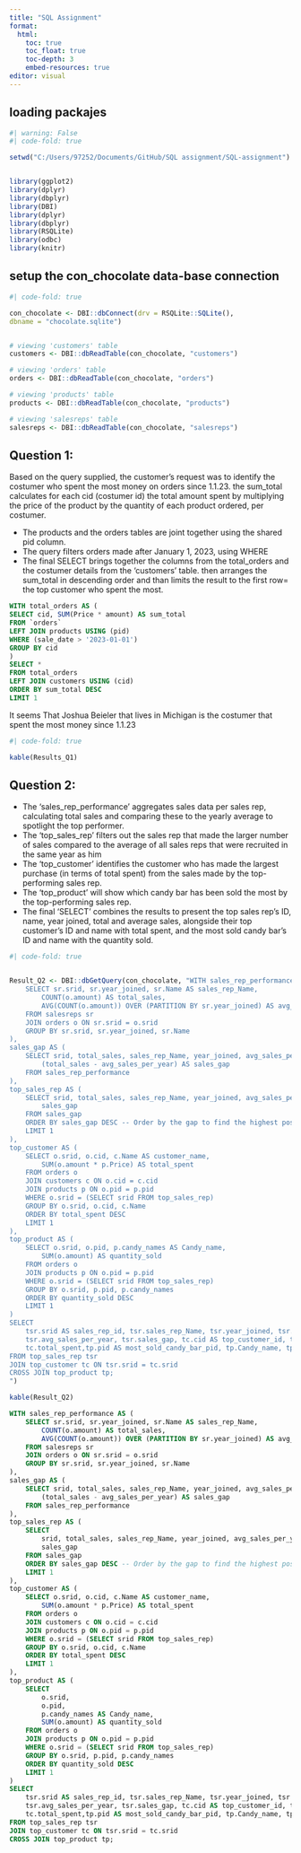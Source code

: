 ---
title: "SQL Assignment"
format: 
  html:
    toc: true
    toc_float: true
    toc-depth: 3
    embed-resources: true
editor: visual
---

## loading packajes

```{r}
#| warning: False
#| code-fold: true

setwd("C:/Users/97252/Documents/GitHub/SQL assignment/SQL-assignment")


library(ggplot2)
library(dplyr)
library(dbplyr)
library(DBI)
library(dplyr)
library(dbplyr)
library(RSQLite)
library(odbc)
library(knitr)
```

## setup the con_chocolate data-base connection

```{r}
#| code-fold: true

con_chocolate <- DBI::dbConnect(drv = RSQLite::SQLite(),
dbname = "chocolate.sqlite")


# viewing 'customers' table
customers <- DBI::dbReadTable(con_chocolate, "customers")

# viewing 'orders' table
orders <- DBI::dbReadTable(con_chocolate, "orders")

# viewing 'products' table
products <- DBI::dbReadTable(con_chocolate, "products")

# viewing 'salesreps' table
salesreps <- DBI::dbReadTable(con_chocolate, "salesreps")


```

## Question 1:

Based on the query supplied, the customer's request was to identify the costumer who spent the most money on orders since 1.1.23. the sum_total calculates for each cid (costumer id) the total amount spent by multiplying the price of the product by the quantity of each product ordered, per costumer.

-   The products and the orders tables are joint together using the shared pid column.
-   The query filters orders made after January 1, 2023, using WHERE
-   The final SELECT brings together the columns from the total_orders and the costumer details from the 'customers' table. then arranges the sum_total in descending order and than limits the result to the first row= the top customer who spent the most.

```{sql, connection = con_chocolate, output.var = "Results_Q1"}


WITH total_orders AS (
SELECT cid, SUM(Price * amount) AS sum_total
FROM `orders`
LEFT JOIN products USING (pid)
WHERE (sale_date > '2023-01-01')
GROUP BY cid
)
SELECT *
FROM total_orders
LEFT JOIN customers USING (cid)
ORDER BY sum_total DESC
LIMIT 1


```

It seems That Joshua Beieler that lives in Michigan is the costumer that spent the most money since 1.1.23

```{r}
#| code-fold: true

kable(Results_Q1)

```

## Question 2:

-   The 'sales_rep_performance' aggregates sales data per sales rep, calculating total sales and comparing these to the yearly average to spotlight the top performer.
-   The 'top_sales_rep' filters out the sales rep that made the larger number of sales compared to the average of all sales reps that were recruited in the same year as him
-   The 'top_customer' identifies the customer who has made the largest purchase (in terms of total spent) from the sales made by the top-performing sales rep.
-   The 'top_product' will show which candy bar has been sold the most by the top-performing sales rep.
-   The final 'SELECT' combines the results to present the top sales rep's ID, name, year joined, total and average sales, alongside their top customer's ID and name with total spent, and the most sold candy bar's ID and name with the quantity sold.

```{r}
#| code-fold: true


Result_Q2 <- DBI::dbGetQuery(con_chocolate, "WITH sales_rep_performance AS (
    SELECT sr.srid, sr.year_joined, sr.Name AS sales_rep_Name,
        COUNT(o.amount) AS total_sales, 
        AVG(COUNT(o.amount)) OVER (PARTITION BY sr.year_joined) AS avg_sales_per_year
    FROM salesreps sr
    JOIN orders o ON sr.srid = o.srid
    GROUP BY sr.srid, sr.year_joined, sr.Name
),
sales_gap AS (
    SELECT srid, total_sales, sales_rep_Name, year_joined, avg_sales_per_year,
        (total_sales - avg_sales_per_year) AS sales_gap 
    FROM sales_rep_performance
),
top_sales_rep AS (
    SELECT srid, total_sales, sales_rep_Name, year_joined, avg_sales_per_year,
        sales_gap
    FROM sales_gap
    ORDER BY sales_gap DESC -- Order by the gap to find the highest positive gap
    LIMIT 1
),
top_customer AS (
    SELECT o.srid, o.cid, c.Name AS customer_name,
        SUM(o.amount * p.Price) AS total_spent
    FROM orders o
    JOIN customers c ON o.cid = c.cid
    JOIN products p ON o.pid = p.pid
    WHERE o.srid = (SELECT srid FROM top_sales_rep)
    GROUP BY o.srid, o.cid, c.Name
    ORDER BY total_spent DESC
    LIMIT 1
),
top_product AS (
    SELECT o.srid, o.pid, p.candy_names AS Candy_name, 
        SUM(o.amount) AS quantity_sold 
    FROM orders o
    JOIN products p ON o.pid = p.pid
    WHERE o.srid = (SELECT srid FROM top_sales_rep) 
    GROUP BY o.srid, p.pid, p.candy_names
    ORDER BY quantity_sold DESC
    LIMIT 1
)
SELECT 
    tsr.srid AS sales_rep_id, tsr.sales_rep_Name, tsr.year_joined, tsr.total_sales,
    tsr.avg_sales_per_year, tsr.sales_gap, tc.cid AS top_customer_id, tc.customer_name, 
    tc.total_spent,tp.pid AS most_sold_candy_bar_pid, tp.Candy_name, tp.quantity_sold
FROM top_sales_rep tsr
JOIN top_customer tc ON tsr.srid = tc.srid
CROSS JOIN top_product tp;
")

kable(Result_Q2)
```

```{sql, connection = con_chocolate, output.var = "q2 nisayon shuv"}
WITH sales_rep_performance AS (
    SELECT sr.srid, sr.year_joined, sr.Name AS sales_rep_Name,
        COUNT(o.amount) AS total_sales, 
        AVG(COUNT(o.amount)) OVER (PARTITION BY sr.year_joined) AS avg_sales_per_year
    FROM salesreps sr
    JOIN orders o ON sr.srid = o.srid
    GROUP BY sr.srid, sr.year_joined, sr.Name
),
sales_gap AS (
    SELECT srid, total_sales, sales_rep_Name, year_joined, avg_sales_per_year,
        (total_sales - avg_sales_per_year) AS sales_gap 
    FROM sales_rep_performance
),
top_sales_rep AS (
    SELECT 
        srid, total_sales, sales_rep_Name, year_joined, avg_sales_per_year,
        sales_gap
    FROM sales_gap
    ORDER BY sales_gap DESC -- Order by the gap to find the highest positive gap
    LIMIT 1
),
top_customer AS (
    SELECT o.srid, o.cid, c.Name AS customer_name,
        SUM(o.amount * p.Price) AS total_spent
    FROM orders o
    JOIN customers c ON o.cid = c.cid
    JOIN products p ON o.pid = p.pid
    WHERE o.srid = (SELECT srid FROM top_sales_rep)
    GROUP BY o.srid, o.cid, c.Name
    ORDER BY total_spent DESC
    LIMIT 1
),
top_product AS (
    SELECT 
        o.srid, 
        o.pid, 
        p.candy_names AS Candy_name, 
        SUM(o.amount) AS quantity_sold 
    FROM orders o
    JOIN products p ON o.pid = p.pid
    WHERE o.srid = (SELECT srid FROM top_sales_rep) 
    GROUP BY o.srid, p.pid, p.candy_names
    ORDER BY quantity_sold DESC
    LIMIT 1
)
SELECT 
    tsr.srid AS sales_rep_id, tsr.sales_rep_Name, tsr.year_joined, tsr.total_sales,
    tsr.avg_sales_per_year, tsr.sales_gap, tc.cid AS top_customer_id, tc.customer_name, 
    tc.total_spent,tp.pid AS most_sold_candy_bar_pid, tp.Candy_name, tp.quantity_sold
FROM top_sales_rep tsr
JOIN top_customer tc ON tsr.srid = tc.srid
CROSS JOIN top_product tp;

```
